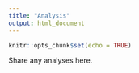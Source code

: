 ```yaml
---
title: "Analysis"
output: html_document
---
```


```r
knitr::opts_chunk$set(echo = TRUE)
```

Share any analyses here.

